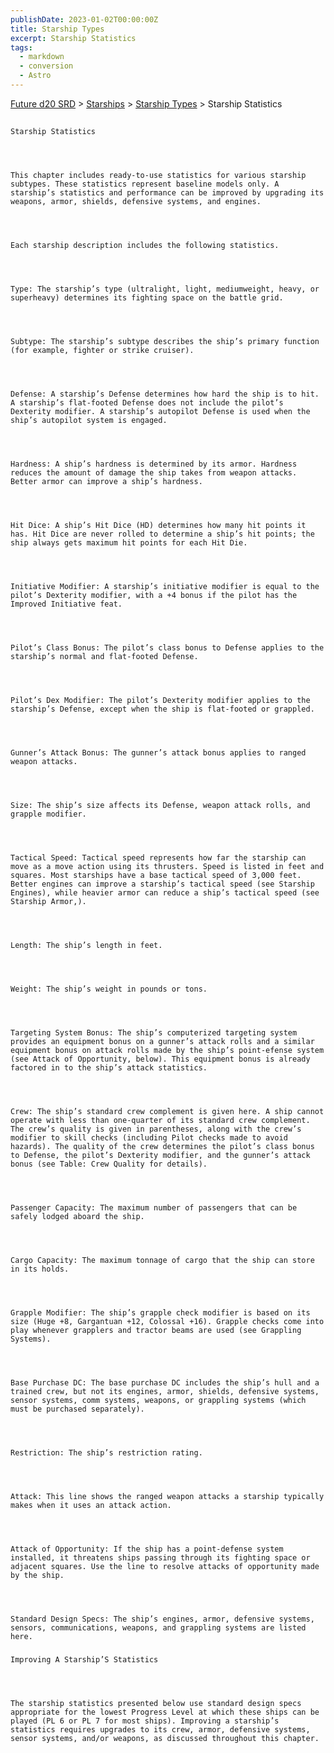 ```yaml
---
publishDate: 2023-01-02T00:00:00Z
title: Starship Types
excerpt: Starship Statistics
tags:
  - markdown
  - conversion
  - Astro
---
```







[Future d20 SRD](/#futureD20)
     > [Starships](future-d20-srd-starships-index)
     > [Starship Types](future-d20-srd-starships-starship-types-index)
     > Starship Statistics
    




## 
    Starship Statistics
   



    This chapter includes ready-to-use statistics for various starship subtypes. These statistics represent baseline models only. A starship’s statistics and performance can be improved by upgrading its weapons, armor, shields, defensive systems, and engines.
   



    Each starship description includes the following statistics.
   



    Type: The starship’s type (ultralight, light, mediumweight, heavy, or superheavy) determines its fighting space on the battle grid.
   



    Subtype: The starship’s subtype describes the ship’s primary function (for example, fighter or strike cruiser).
   



    Defense: A starship’s Defense determines how hard the ship is to hit. A starship’s flat-footed Defense does not include the pilot’s Dexterity modifier. A starship’s autopilot Defense is used when the ship’s autopilot system is engaged.
   



    Hardness: A ship’s hardness is determined by its armor. Hardness reduces the amount of damage the ship takes from weapon attacks. Better armor can improve a ship’s hardness.
   



    Hit Dice: A ship’s Hit Dice (HD) determines how many hit points it has. Hit Dice are never rolled to determine a ship’s hit points; the ship always gets maximum hit points for each Hit Die.
   



    Initiative Modifier: A starship’s initiative modifier is equal to the pilot’s Dexterity modifier, with a +4 bonus if the pilot has the Improved Initiative feat.
   



    Pilot’s Class Bonus: The pilot’s class bonus to Defense applies to the starship’s normal and flat-footed Defense.
   



    Pilot’s Dex Modifier: The pilot’s Dexterity modifier applies to the starship’s Defense, except when the ship is flat-footed or grappled.
   



    Gunner’s Attack Bonus: The gunner’s attack bonus applies to ranged weapon attacks.
   



    Size: The ship’s size affects its Defense, weapon attack rolls, and grapple modifier.
   



    Tactical Speed: Tactical speed represents how far the starship can move as a move action using its thrusters. Speed is listed in feet and squares. Most starships have a base tactical speed of 3,000 feet. Better engines can improve a starship’s tactical speed (see Starship Engines), while heavier armor can reduce a ship’s tactical speed (see Starship Armor,).
   



    Length: The ship’s length in feet.
   



    Weight: The ship’s weight in pounds or tons.
   



    Targeting System Bonus: The ship’s computerized targeting system provides an equipment bonus on a gunner’s attack rolls and a similar equipment bonus on attack rolls made by the ship’s point-efense system (see Attack of Opportunity, below). This equipment bonus is already factored in to the ship’s attack statistics.
   



    Crew: The ship’s standard crew complement is given here. A ship cannot operate with less than one-quarter of its standard crew complement. The crew’s quality is given in parentheses, along with the crew’s modifier to skill checks (including Pilot checks made to avoid hazards). The quality of the crew determines the pilot’s class bonus to Defense, the pilot’s Dexterity modifier, and the gunner’s attack bonus (see Table: Crew Quality for details).
   



    Passenger Capacity: The maximum number of passengers that can be safely lodged aboard the ship.
   



    Cargo Capacity: The maximum tonnage of cargo that the ship can store in its holds.
   



    Grapple Modifier: The ship’s grapple check modifier is based on its size (Huge +8, Gargantuan +12, Colossal +16). Grapple checks come into play whenever grapplers and tractor beams are used (see Grappling Systems).
   



    Base Purchase DC: The base purchase DC includes the ship’s hull and a trained crew, but not its engines, armor, shields, defensive systems, sensor systems, comm systems, weapons, or grappling systems (which must be purchased separately).
   



    Restriction: The ship’s restriction rating.
   



    Attack: This line shows the ranged weapon attacks a starship typically makes when it uses an attack action.
   



    Attack of Opportunity: If the ship has a point-defense system installed, it threatens ships passing through its fighting space or adjacent squares. Use the line to resolve attacks of opportunity made by the ship.
   



    Standard Design Specs: The ship’s engines, armor, defensive systems, sensors, communications, weapons, and grappling systems are listed here.
   


### 
    Improving A Starship’S Statistics
   



    The starship statistics presented below use standard design specs appropriate for the lowest Progress Level at which these ships can be played (PL 6 or PL 7 for most ships). Improving a starship’s statistics requires upgrades to its crew, armor, defensive systems, sensor systems, and/or weapons, as discussed throughout this chapter.
   





